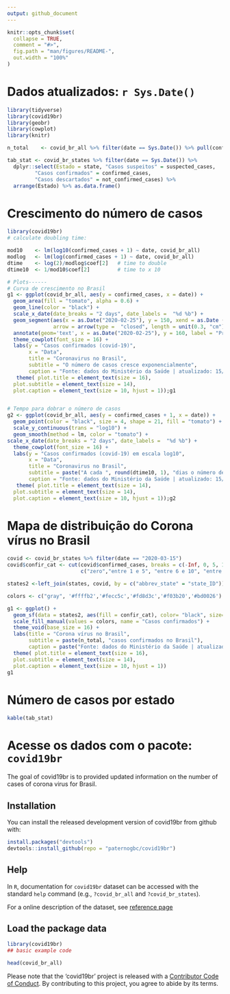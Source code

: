 ```yaml
---
output: github_document
---
```


<!-- README.md is generated from README.Rmd. Please edit that file -->

```r
knitr::opts_chunk$set(
  collapse = TRUE,
  comment = "#>",
  fig.path = "man/figures/README-",
  out.width = "100%"
)
```

# Dados atualizados: `r Sys.Date()`

```r
library(tidyverse)
library(covid19br)
library(geobr)
library(cowplot)
library(knitr)

n_total    <- covid_br_all %>% filter(date == Sys.Date()) %>% pull(confirmed_cases)

tab_stat <- covid_br_states %>% filter(date == Sys.Date()) %>% 
  dplyr::select(Estado = state, "Casos suspeitos" = suspected_cases, 
         "Casos confirmados" = confirmed_cases,
         "Casos descartados" = not_confirmed_cases) %>% 
  arrange(Estado) %>% as.data.frame()
```

# Crescimento do número de casos

```r

library(covid19br)
# calculate doubling time:

mod10    <- lm(log10(confirmed_cases + 1) ~ date, covid_br_all)
modlog   <- lm(log(confirmed_cases + 1) ~ date, covid_br_all)
dtime    <- log(2)/modlog$coef[2]   # time to double
dtime10  <- 1/mod10$coef[2]         # time to x 10

# Plots------
# Curva de crescimento no Brasil
g1 <- ggplot(covid_br_all, aes(y = confirmed_cases, x = date)) +
  geom_area(fill = "tomato", alpha = 0.6) +
  geom_line(color = "black") +
  scale_x_date(date_breaks = "2 days", date_labels =  "%d %b") +
  geom_segment(aes(x = as.Date("2020-02-25"), y = 150, xend = as.Date ("2020-02-25"), yend = 5),
               arrow = arrow(type =  "closed", length = unit(0.3, "cm"))) +
  annotate(geom='text', x = as.Date("2020-02-25"), y = 160, label = "Primeiro caso confirmado (25 de fevereiro)", hjust =  0, size = 7) +
  theme_cowplot(font_size = 16) +
  labs(y = "Casos confirmados (covid-19)",
       x = "Data",
       title = "Coronavirus no Brasil",
       subtitle = "O número de casos cresce exponencialmente",
       caption = "Fonte: dados do Ministério da Saúde | atualizado: 15/03/2020") +
   theme( plot.title = element_text(size = 16),
  plot.subtitle = element_text(size = 14),
  plot.caption = element_text(size = 10, hjust = 1));g1


# Tempo para dobrar o número de casos
g2 <- ggplot(covid_br_all, aes(y = confirmed_cases + 1, x = date)) +
  geom_point(color = "black", size = 4, shape = 21, fill = "tomato") +
  scale_y_continuous(trans = "log10") +
  geom_smooth(method = lm, color = "tomato") +
scale_x_date(date_breaks = "2 days", date_labels =  "%d %b") +
  theme_cowplot(font_size = 16) +
  labs(y = "Casos confirmados (covid-19) em escala log10",
       x = "Data",
       title = "Coronavirus no Brasil",
       subtitle = paste("A cada ", round(dtime10, 1), "dias o número de casos aumenta 10 vezes)"),
       caption = "Fonte: dados do Ministério da Saúde | atualizado: 15/03/2020") +
   theme( plot.title = element_text(size = 14),
  plot.subtitle = element_text(size = 14),
  plot.caption = element_text(size = 10, hjust = 1));g2
```

# Mapa de distribuição do Corona vírus no Brasil

```r
covid <- covid_br_states %>% filter(date == "2020-03-15")
covid$confir_cat <- cut(covid$confirmed_cases, breaks = c(-Inf, 0, 5, 10, 100, Inf), include.lowest = TRUE,
                        c("zero","entre 1 e 5", "entre 6 e 10", "entre 11 e 100", "maior que 100"))

states2 <-left_join(states, covid, by = c("abbrev_state" = "state_ID"))

colors <- c("gray", '#ffffb2','#fecc5c','#fd8d3c','#f03b20','#bd0026')

g1 <- ggplot() +
  geom_sf(data = states2, aes(fill = confir_cat), color= "black", size=.15) +
  scale_fill_manual(values = colors, name = "Casos confirmados") +
  theme_void(base_size = 16) +
  labs(title = "Corona vírus no Brasil",
       subtitle = paste(n_total, "casos confirmados no Brasil"),
       caption = paste("Fonte: dados do Ministério da Saúde | atualizado", Sys.Date())) +
  theme( plot.title = element_text(size = 16),
  plot.subtitle = element_text(size = 14),
  plot.caption = element_text(size = 10, hjust = 1)) 
g1
```

# Número de casos por estado

```r
kable(tab_stat)
```

# Acesse os dados com o pacote: `covid19br`

The goal of covid19br is to provided updated information on the number of cases of corona virus for Brasil.

## Installation

You can install the released development version of covid19br from github with:

``` r
install.packages("devtools") 
devtools::install_github(repo = "paternogbc/covid19br")
```

## Help

In `R`, documentation for `covid19br` dataset can be accessed with the
standard `help` command (e.g., `?covid_br_all` and `?covid_br_states`).

For a online description of the dataset, see [reference
page](https://paternogbc.github.io/covid19br/reference/index.html)

## Load the package data

```r
library(covid19br)
## basic example code

head(covid_br_all)
```


Please note that the 'covid19br' project is released with a
[Contributor Code of Conduct](CODE_OF_CONDUCT.md).
By contributing to this project, you agree to abide by its terms.
